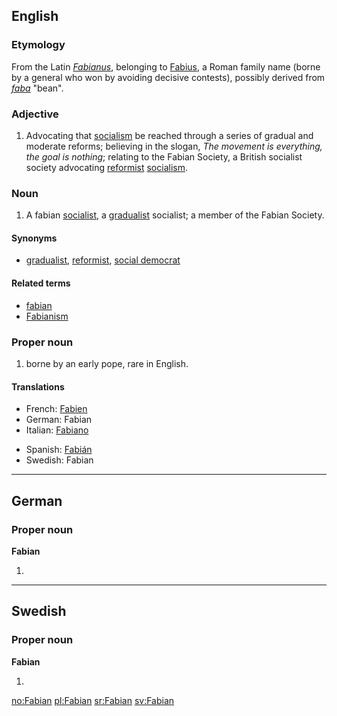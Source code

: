 ==English==

===Etymology===
From the Latin ''[[Fabianus]]'', belonging to [[Fabius]], a Roman family name (borne by a general who won by avoiding decisive contests), possibly derived from ''[[faba]]'' "bean".

===Adjective===
{{en-adj}}

# Advocating that [[socialism]] be reached through a series of gradual and moderate reforms; believing in the slogan, ''The movement is everything, the goal is nothing''; relating to the Fabian Society, a British socialist society advocating [[reformist]] [[socialism]].

===Noun===
{{en-noun}}

# A fabian [[socialist]], a [[gradualist]] socialist; a member of the Fabian Society.

====Synonyms====
* {{sense|gradualist socialist}} [[gradualist]], [[reformist]], [[social democrat]]

====Related terms====
* [[fabian]]
* [[Fabianism]]

===Proper noun===
{{en-proper noun}}

# {{given name|male}} borne by an early pope, rare in English.

====Translations====
{{trans-top|male given name}}
* French: [[Fabien]]
* German: Fabian
* Italian: [[Fabiano]]
{{trans-mid}}
* Spanish: [[Fabián]]
* Swedish: Fabian
{{trans-bottom}}

----

==German==

===Proper noun===
'''Fabian'''

# {{given name|male|lang=de}}

----

==Swedish==

===Proper noun===
'''Fabian'''

# {{given name|male|lang=sv}}

[[no:Fabian]]
[[pl:Fabian]]
[[sr:Fabian]]
[[sv:Fabian]]